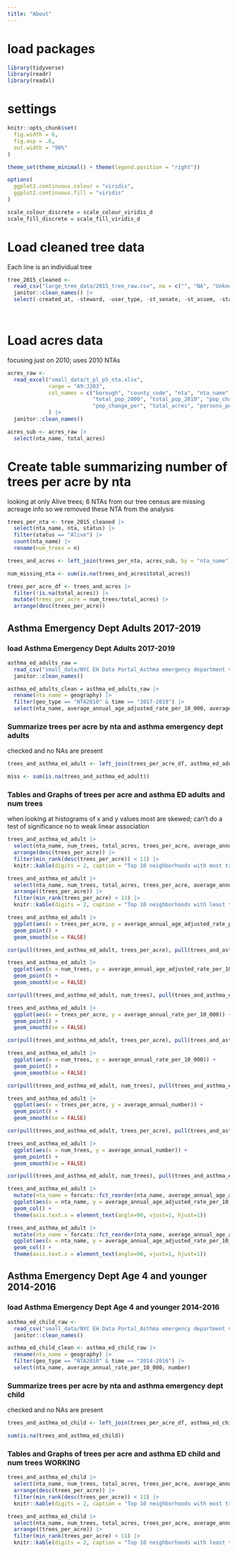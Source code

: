 ```yaml
---
title: "About"
---
```


# load packages
```r
library(tidyverse)
library(readr)
library(readxl)
```

# settings
```r
knitr::opts_chunk$set(
  fig.width = 6,
  fig.asp = .6,
  out.width = "90%"
)

theme_set(theme_minimal() + theme(legend.position = "right"))

options(
  ggplot2.continuous.colour = "viridis",
  ggplot2.continuous.fill = "viridis"
)

scale_colour_discrete = scale_colour_viridis_d
scale_fill_discrete = scale_fill_viridis_d
```

# Load cleaned tree data
Each line is an individual tree
```r
tree_2015_cleaned <-
  read_csv("large_tree_data/2015_tree_raw.csv", na = c("", "NA", "Unknown")) |> 
  janitor::clean_names() |> 
  select(-created_at, -steward, -user_type, -st_senate, -st_assem, -state) 

 
```

# Load acres data
focusing just on 2010; uses 2010 NTAs
```r
acres_raw <- 
  read_excel("small_data/t_pl_p5_nta.xlsx", 
             range = "A9:J203", 
             col_names = c("borough", "county_code", "nta", "nta_name",
                           "total_pop_2000", "total_pop_2010", "pop_change_num",
                           "pop_change_per", "total_acres", "persons_per_acre")
             ) |> 
  janitor::clean_names()

acres_sub <- acres_raw |> 
  select(nta_name, total_acres)

```

# Create table summarizing number of trees per acre by nta
looking at only Alive trees; 6 NTAs from our tree census are missing acreage info so we removed these NTA from the analysis
```r
trees_per_nta <- tree_2015_cleaned |> 
  select(nta_name, nta, status) |> 
  filter(status == "Alive") |> 
  count(nta_name) |> 
  rename(num_trees = n)

trees_and_acres <- left_join(trees_per_nta, acres_sub, by = "nta_name")

num_missing_nta <- sum(is.na(trees_and_acres$total_acres))

trees_per_acre_df <- trees_and_acres |> 
  filter(!is.na(total_acres)) |> 
  mutate(trees_per_acre = num_trees/total_acres) |> 
  arrange(desc(trees_per_acre))


```

## Asthma Emergency Dept Adults 2017-2019
### load Asthma Emergency Dept Adults 2017-2019
```r
asthma_ed_adults_raw = 
  read_csv("small_data/NYC EH Data Portal_Asthma emergency department visits adults.csv") |> 
  janitor::clean_names()

asthma_ed_adults_clean = asthma_ed_adults_raw |> 
  rename(nta_name = geography) |> 
  filter(geo_type == "NTA2010" & time == "2017-2019") |> 
  select(nta_name, average_annual_age_adjusted_rate_per_10_000, average_annual_rate_per_10_000, average_annual_number)

```

### Summarize trees per acre by nta and asthma emergency dept adults
checked and no NAs are present
```r
trees_and_asthma_ed_adult <- left_join(trees_per_acre_df, asthma_ed_adults_clean, by = "nta_name")

miss <- sum(is.na(trees_and_asthma_ed_adult))

```

### Tables and Graphs of trees per acre and asthma ED adults and num trees
when looking at histograms of x and y values most are skewed; can't do a test of significance
no to weak linear association
```r
trees_and_asthma_ed_adult |> 
  select(nta_name, num_trees, total_acres, trees_per_acre, average_annual_age_adjusted_rate_per_10_000) |> 
  arrange(desc(trees_per_acre)) |> 
  filter(min_rank(desc(trees_per_acre)) < 11) |> 
  knitr::kable(digits = 2, caption = "Top 10 neighborhoods with most trees per acre and their asthma ED adult rate")

trees_and_asthma_ed_adult |> 
  select(nta_name, num_trees, total_acres, trees_per_acre, average_annual_age_adjusted_rate_per_10_000) |> 
  arrange((trees_per_acre)) |> 
  filter(min_rank(trees_per_acre) < 11) |> 
  knitr::kable(digits = 2, caption = "Top 10 neighborhoods with least trees per acre and their asthma ED adult rate")

trees_and_asthma_ed_adult |> 
  ggplot(aes(x = trees_per_acre, y = average_annual_age_adjusted_rate_per_10_000)) +
  geom_point() +
  geom_smooth(se = FALSE)

cor(pull(trees_and_asthma_ed_adult, trees_per_acre), pull(trees_and_asthma_ed_adult, average_annual_age_adjusted_rate_per_10_000))

trees_and_asthma_ed_adult |> 
  ggplot(aes(x = num_trees, y = average_annual_age_adjusted_rate_per_10_000)) +
  geom_point() +
  geom_smooth(se = FALSE)

cor(pull(trees_and_asthma_ed_adult, num_trees), pull(trees_and_asthma_ed_adult, average_annual_age_adjusted_rate_per_10_000))

trees_and_asthma_ed_adult |> 
  ggplot(aes(x = trees_per_acre, y = average_annual_rate_per_10_000)) +
  geom_point() +
  geom_smooth(se = FALSE)

cor(pull(trees_and_asthma_ed_adult, trees_per_acre), pull(trees_and_asthma_ed_adult, average_annual_rate_per_10_000))

trees_and_asthma_ed_adult |> 
  ggplot(aes(x = num_trees, y = average_annual_rate_per_10_000)) +
  geom_point() +
  geom_smooth(se = FALSE)

cor(pull(trees_and_asthma_ed_adult, num_trees), pull(trees_and_asthma_ed_adult, average_annual_rate_per_10_000))

trees_and_asthma_ed_adult |> 
  ggplot(aes(x = trees_per_acre, y = average_annual_number)) +
  geom_point() +
  geom_smooth(se = FALSE)

cor(pull(trees_and_asthma_ed_adult, trees_per_acre), pull(trees_and_asthma_ed_adult, average_annual_number))

trees_and_asthma_ed_adult |> 
  ggplot(aes(x = num_trees, y = average_annual_number)) +
  geom_point() +
  geom_smooth(se = FALSE)

cor(pull(trees_and_asthma_ed_adult, num_trees), pull(trees_and_asthma_ed_adult, average_annual_number))

trees_and_asthma_ed_adult |> 
  mutate(nta_name = forcats::fct_reorder(nta_name, average_annual_age_adjusted_rate_per_10_000)) |>  
  ggplot(aes(x = nta_name, y = average_annual_age_adjusted_rate_per_10_000, color = trees_per_acre)) +
  geom_col() +
  theme(axis.text.x = element_text(angle=90, vjust=1, hjust=1))

trees_and_asthma_ed_adult |> 
  mutate(nta_name = forcats::fct_reorder(nta_name, average_annual_age_adjusted_rate_per_10_000)) |>  
  ggplot(aes(x = nta_name, y = average_annual_age_adjusted_rate_per_10_000, color = num_trees)) +
  geom_col() +
  theme(axis.text.x = element_text(angle=90, vjust=1, hjust=1))

```

## Asthma Emergency Dept Age 4 and younger 2014-2016
### load Asthma Emergency Dept Age 4 and younger 2014-2016
```r
asthma_ed_child_raw <-
  read_csv("small_data/NYC EH Data Portal_Asthma emergency department visits_4 and under.csv") |> 
  janitor::clean_names()

asthma_ed_child_clean <- asthma_ed_child_raw |> 
  rename(nta_name = geography) |> 
  filter(geo_type == "NTA2010" & time == "2014-2016") |> 
  select(nta_name, average_annual_rate_per_10_000, number)


```

### Summarize trees per acre by nta and asthma emergency dept child
checked and no NAs are present
```r
trees_and_asthma_ed_child <- left_join(trees_per_acre_df, asthma_ed_child_clean, by = "nta_name")

sum(is.na(trees_and_asthma_ed_child))

```

### Tables and Graphs of trees per acre and asthma ED child and num trees WORKING

```r
trees_and_asthma_ed_child |> 
  select(nta_name, num_trees, total_acres, trees_per_acre, average_annual_rate_per_10_000) |> 
  arrange(desc(trees_per_acre)) |> 
  filter(min_rank(desc(trees_per_acre)) < 11) |> 
  knitr::kable(digits = 2, caption = "Top 10 neighborhoods with most trees per acre and their asthma ED child rate")

trees_and_asthma_ed_child |> 
  select(nta_name, num_trees, total_acres, trees_per_acre, average_annual_rate_per_10_000) |> 
  arrange((trees_per_acre)) |> 
  filter(min_rank(trees_per_acre) < 11) |> 
  knitr::kable(digits = 2, caption = "Top 10 neighborhoods with least trees per acre and their asthma ED child rate")


```










